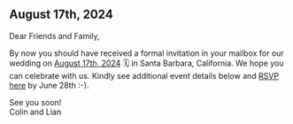 ## August 17th, 2024

Dear Friends and Family,

By now you should have received a formal invitation in your mailbox for our wedding on <u>August 17th, 2024</u> 🗓 in Santa Barbara, California. We hope you can celebrate with us. Kindly see additional event details below and <a href="https://www.zola.com/wedding/colinandlian/rsvp" target="__blank">RSVP here</a> by June 28th <span class="whitespace-nowrap">:-)</span>.

See you soon!<br/>Colin and Lian
